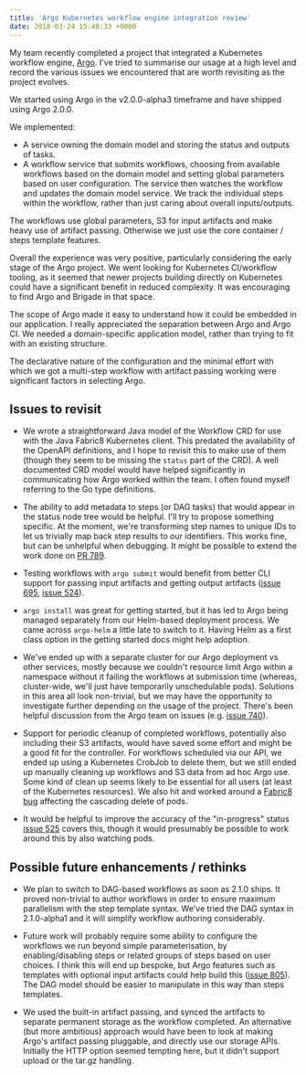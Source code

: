 ```yaml
---
title: 'Argo Kubernetes workflow engine integration review'
date: 2018-03-24 15:48:33 +0000
---
```


My team recently completed a project that integrated a Kubernetes workflow
engine, [Argo](https://github.com/argoproj/argo). I've tried to summarise our
usage at a high level and record the various issues we encountered that are
worth revisiting as the project evolves.

We started using Argo in the v2.0.0-alpha3 timeframe and have shipped using
Argo 2.0.0.

We implemented:

- A service owning the domain model and storing the status and outputs of
  tasks.
- A workflow service that submits workflows, choosing from available workflows
  based on the domain model and setting global parameters based on user
  configuration. The service then watches the workflow and updates the domain
  model service. We track the individual steps within the workflow, rather
  than just caring about overall inputs/outputs.

The workflows use global parameters, S3 for input artifacts and make heavy use
of artifact passing. Otherwise we just use the core container / steps template
features.

Overall the experience was very positive, particularly considering the early
stage of the Argo project. We went looking for Kubernetes CI/workflow tooling,
as it seemed that newer projects building directly on Kubernetes could have a
significant benefit in reduced complexity. It was encouraging to find Argo and
Brigade in that space.

The scope of Argo made it easy to understand how it could be embedded in our
application. I really appreciated the separation between Argo and Argo CI. We
needed a domain-specific application model, rather than trying to fit with an
existing structure.

The declarative nature of the configuration and the minimal effort with which
we got a multi-step workflow with artifact passing working were significant
factors in selecting Argo.

## Issues to revisit

- We wrote a straightforward Java model of the Workflow CRD for use with the
  Java Fabric8 Kubernetes client. This predated the availability of the OpenAPI
  definitions, and I hope to revisit this to make use of them (though they seem
  to be missing the `status` part of the CRD). A well documented CRD model
  would have helped significantly in communicating how Argo worked within the
  team. I often found myself referring to the Go type definitions.

- The ability to add metadata to steps (or DAG tasks) that would appear in the
  status node tree would be helpful. I'll try to propose something specific.
  At the moment, we're transforming step names to unique IDs to let us
  trivially map back step results to our identifiers. This works fine, but can
  be unhelpful when debugging. It might be possible to extend the work done on
  [PR 789](https://github.com/argoproj/argo/pull/798).

- Testing workflows with `argo submit` would benefit from better CLI
  support for passing input artifacts and getting output artifacts
  ([issue 695](https://github.com/argoproj/argo/issues/695), [issue
  524](https://github.com/argoproj/argo/issues/524)).

- `argo install` was great for getting started, but it has led to Argo being
  managed separately from our Helm-based deployment process. We came across
  `argo-helm` a little late to switch to it. Having Helm as a first class
  option in the getting started docs might help adoption.

- We've ended up with a separate cluster for our Argo deployment vs other
  services, mostly because we couldn't resource limit Argo within a namespace
  without it failing the workflows at submission time (whereas, cluster-wide,
  we'll just have temporarily unschedulable pods). Solutions in this area all
  look non-trivial, but we may have the opportunity to investigate further
  depending on the usage of the project. There's been helpful discussion from
  the Argo team on issues (e.g. [issue
  740](https://github.com/argoproj/argo/issues/740)).

- Support for periodic cleanup of completed workflows, potentially also
  including their S3 artifacts, would have saved some effort and might be a
  good fit for the controller. For workflows scheduled via our API, we ended up
  using a Kubernetes CrobJob to delete them, but we still ended up manually
  cleaning up workflows and S3 data from ad hoc Argo use. Some kind of clean up
  seems likely to be essential for all users (at least of the Kubernetes
  resources). We also hit and worked around a [Fabric8
  bug](https://github.com/fabric8io/kubernetes-client/issues/1041) affecting
  the cascading delete of pods.

- It would be helpful to improve the accuracy of the "in-progress" status
  [issue 525](https://github.com/argoproj/argo/issues/525) covers this, though
  it would presumably be possible to work around this by also watching pods.

## Possible future enhancements / rethinks

- We plan to switch to DAG-based workflows as soon as 2.1.0 ships. It proved
  non-trivial to author workflows in order to ensure maximum parallelism with
  the step template syntax. We've tried the DAG syntax in 2.1.0-alpha1 and it
  will simplify workflow authoring considerably.

- Future work will probably require some ability to configure the workflows we
  run beyond simple parameterisation, by enabling/disabling steps or related
  groups of steps based on user choices. I think this will end up bespoke, but
  Argo features such as templates with optional input artifacts could help
  build this ([issue 805](https://github.com/argoproj/argo/issues/805)). The
  DAG model should be easier to manipulate in this way than steps templates.

- We used the built-in artifact passing, and synced the artifacts to separate
  permanent storage as the workflow completed. An alternative (but more
  ambitious) approach would have been to look at making Argo's artifact passing
  pluggable, and directly use our storage APIs. Initially the HTTP option
  seemed tempting here, but it didn't support upload or the tar.gz handling.
